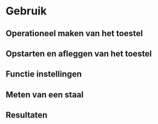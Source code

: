 # Gebruik

## Operationeel maken van het toestel

## Opstarten en afleggen van het toestel

## Functie instellingen

## Meten van een staal

## Resultaten
